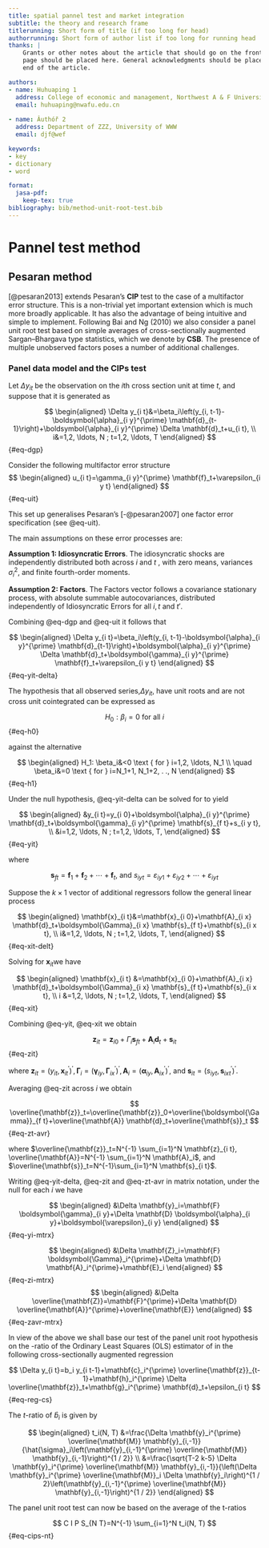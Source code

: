 ```yaml
---
title: spatial pannel test and market integration
subtitle: the theory and research frame
titlerunning: Short form of title (if too long for head)
authorrunning: Short form of author list if too long for running head
thanks: | 
    Grants or other notes about the article that should go on the front 
    page should be placed here. General acknowledgments should be placed at the
    end of the article.

authors: 
- name: Huhuaping 1
  address: College of economic and management, Northwest A & F University
  email: huhuaping@nwafu.edu.cn
  
- name: Âuthóř 2
  address: Department of ZZZ, University of WWW
  email: djf@wef

keywords:
- key
- dictionary
- word

format:
  jasa-pdf:
    keep-tex: true
bibliography: bib/method-unit-root-test.bib
---
```


# Pannel test method {#sec:1}


## Pesaran method {#sec:2}

[@pesaran2013] extends Pesaran’s **CIP** test to the case of a multifactor error structure. This is a non-trivial yet important extension which is much more broadly applicable. It has also the advantage of being intuitive and simple to implement. Following Bai and Ng (2010) we also consider a panel unit root test based on simple averages of cross-sectionally augmented Sargan–Bhargava type statistics, which we denote by **CSB**. The presence of multiple unobserved factors poses a number of additional challenges.

### Panel data model and the CIPs test 

Let $\Delta y_{it}$ be the observation on the $i$th cross section unit at time $t$, and suppose that it is generated as 

$$
\begin{aligned}
\Delta y_{i t}&=\beta_i\left(y_{i, t-1}-\boldsymbol{\alpha}_{i y}^{\prime} \mathbf{d}_{t-1}\right)+\boldsymbol{\alpha}_{i y}^{\prime} \Delta \mathbf{d}_t+u_{i t}, \\
i&=1,2, \ldots, N ; t=1,2, \ldots, T
\end{aligned}
$${#eq-dgp}

Consider the following multifactor error structure 
$$
\begin{aligned}
u_{i t}=\gamma_{i y}^{\prime} \mathbf{f}_t+\varepsilon_{i y t}
\end{aligned}
$${#eq-uit}

This set up generalises Pesaran’s [-@pesaran2007] one factor error specification (see @eq-uit). 

The main assumptions on these error processes are:

**Assumption 1: Idiosyncratic Errors**. The idiosyncratic shocks are independently distributed both across $i$ and $t$ , with zero means, variances $\sigma^2_i$,  and finite fourth-order moments.

**Assumption 2: Factors**. The Factors vector follows a covariance stationary process, with absolute summable autocovariances, distributed independently of Idiosyncratic Errors for all $i,t$ and $t'$.

Combining @eq-dgp and @eq-uit it follows that

$$
\begin{aligned}
\Delta y_{i t}=\beta_i\left(y_{i, t-1}-\boldsymbol{\alpha}_{i y}^{\prime} \mathbf{d}_{t-1}\right)+\boldsymbol{\alpha}_{i y}^{\prime} \Delta \mathbf{d}_t+\boldsymbol{\gamma}_{i y}^{\prime} \mathbf{f}_t+\varepsilon_{i y t}
\end{aligned}
$$ {#eq-yit-delta}

The hypothesis that all observed series,$\Delta y_{it}$, have unit roots and are not cross unit cointegrated can be expressed as 

$$
H_0: \beta_i=0 \text { for all } i 
$$ {#eq-h0}

against the alternative 

$$
\begin{aligned}
H_1: \beta_i&<0 \text { for } i=1,2, \ldots, N_1 \\
\quad \beta_i&=0 \text { for } i=N_1+1, N_1+2, . ., N
\end{aligned}
$$ {#eq-h1}

Under the null hypothesis, @eq-yit-delta can be solved for to yield

$$
\begin{aligned}
&y_{i t}=y_{i 0}+\boldsymbol{\alpha}_{i y}^{\prime} \mathbf{d}_t+\boldsymbol{\gamma}_{i y}^{\prime} \mathbf{s}_{f t}+s_{i y t}, \\
&i=1,2, \ldots, N ; t=1,2, \ldots, T,
\end{aligned}
$$ {#eq-yit}

where

$$
\mathbf{s}_{f t}=\mathbf{f}_1+\mathbf{f}_2+\cdots+\mathbf{f}_t \text {, and } 
s_{i y t}=\varepsilon_{i y 1}+\varepsilon_{i y 2}+\cdots+\varepsilon_{i y t}
$$

Suppose the $k\times1$ vector of additional regressors follow the general linear process 

$$
\begin{aligned}
\mathbf{x}_{i t}&=\mathbf{x}_{i 0}+\mathbf{A}_{i x} \mathbf{d}_t+\boldsymbol{\Gamma}_{i x} \mathbf{s}_{f t}+\mathbf{s}_{i x t}, \\
i&=1,2, \ldots, N ; t=1,2, \ldots, T,
\end{aligned}
$$ {#eq-xit-delt}

Solving for $\mathbf{x}_{i t}$we have 

$$
\begin{aligned}
\mathbf{x}_{i t} &=\mathbf{x}_{i 0}+\mathbf{A}_{i x} \mathbf{d}_t+\boldsymbol{\Gamma}_{i x} \mathbf{s}_{f t}+\mathbf{s}_{i x t}, \\
i &=1,2, \ldots, N ; t=1,2, \ldots, T,
\end{aligned}
$$ {#eq-xit}

Combining @eq-yit, @eq-xit we obtain 

$$
\mathbf{z}_{i t}=\mathbf{z}_{i 0}+\Gamma_i \mathbf{s}_{f t}+\mathbf{A}_i \mathbf{d}_t+\mathbf{s}_{i t}
$$ {#eq-zit}

where 
$\mathbf{z}_{i t}=\left(y_{i t}, \mathbf{x}_{i t}^{\prime}\right)^{\prime}, \boldsymbol{\Gamma}_i=\left(\boldsymbol{\gamma}_{i y}, \boldsymbol{\Gamma}_{i x}^{\prime}\right)^{\prime}, \mathbf{A}_i=\left(\boldsymbol{\alpha}_{i y}, \mathbf{A}_{i x}^{\prime}\right)^{\prime}$, and $\mathbf{s}_{i t}=\left(s_{i y t}, \mathbf{s}_{i x t}^{\prime}\right)^{\prime}$.

Averaging @eq-zit across $i$ we obtain

$$
\overline{\mathbf{z}}_t=\overline{\mathbf{z}}_0+\overline{\boldsymbol{\Gamma}}_{f t}+\overline{\mathbf{A}} \mathbf{d}_t+\overline{\mathbf{s}}_t
$$ {#eq-zt-avr}

where $\overline{\mathbf{z}}_t=N^{-1} \sum_{i=1}^N \mathbf{z}_{i t}, \overline{\mathbf{A}}=N^{-1} \sum_{i=1}^N \mathbf{A}_i$, and $\overline{\mathbf{s}}_t=N^{-1}\sum_{i=1}^N \mathbf{s}_{i t}$. 

Writing @eq-yit-delta, @eq-zit and @eq-zt-avr in matrix notation, under the null for each $i$ we have

$$
\begin{aligned}
&\Delta \mathbf{y}_i=\mathbf{F} \boldsymbol{\gamma}_{i y}+\Delta \mathbf{D} \boldsymbol{\alpha}_{i y}+\boldsymbol{\varepsilon}_{i y} 
\end{aligned}
$$ {#eq-yi-mtrx}


$$
\begin{aligned}
&\Delta \mathbf{Z}_i=\mathbf{F} \boldsymbol{\Gamma}_i^{\prime}+\Delta \mathbf{D} \mathbf{A}_i^{\prime}+\mathbf{E}_i 
\end{aligned}
$$ {#eq-zi-mtrx}
$$
\begin{aligned}
&\Delta \overline{\mathbf{Z}}=\mathbf{F}^{\prime}+\Delta \mathbf{D} \overline{\mathbf{A}}^{\prime}+\overline{\mathbf{E}}
\end{aligned}
$$ {#eq-zavr-mtrx}


In view of the above we shall base our test of the panel unit root hypothesis on the -ratio of the Ordinary Least Squares (OLS) estimator of in the following cross-sectionally augmented regression 

$$
\Delta y_{i t}=b_i y_{i t-1}+\mathbf{c}_i^{\prime} \overline{\mathbf{z}}_{t-1}+\mathbf{h}_i^{\prime} \Delta \overline{\mathbf{z}}_t+\mathbf{g}_i^{\prime} \mathbf{d}_t+\epsilon_{i t}
$$ {#eq-reg-cs}

The $t$-ratio of $\hat{b}_i$ is given by

$$
\begin{aligned}
t_i(N, T) &=\frac{\Delta \mathbf{y}_i^{\prime} \overline{\mathbf{M}} \mathbf{y}_{i,-1}}{\hat{\sigma}_i\left(\mathbf{y}_{i,-1}^{\prime} \overline{\mathbf{M}} \mathbf{y}_{i,-1}\right)^{1 / 2}} \\
&=\frac{\sqrt{T-2 k-5} \Delta \mathbf{y}_i^{\prime} \overline{\mathbf{M}} \mathbf{y}_{i,-1}}{\left(\Delta \mathbf{y}_i^{\prime} \overline{\mathbf{M}}_i \Delta \mathbf{y}_i\right)^{1 / 2}\left(\mathbf{y}_{i,-1}^{\prime} \overline{\mathbf{M}} \mathbf{y}_{i,-1}\right)^{1 / 2}}
\end{aligned}
$$

The panel unit root test can now be based on the average of the t-ratios

$$
C I P S_{N T}=N^{-1} \sum_{i=1}^N t_i(N, T)
$$ {#eq-cips-nt}